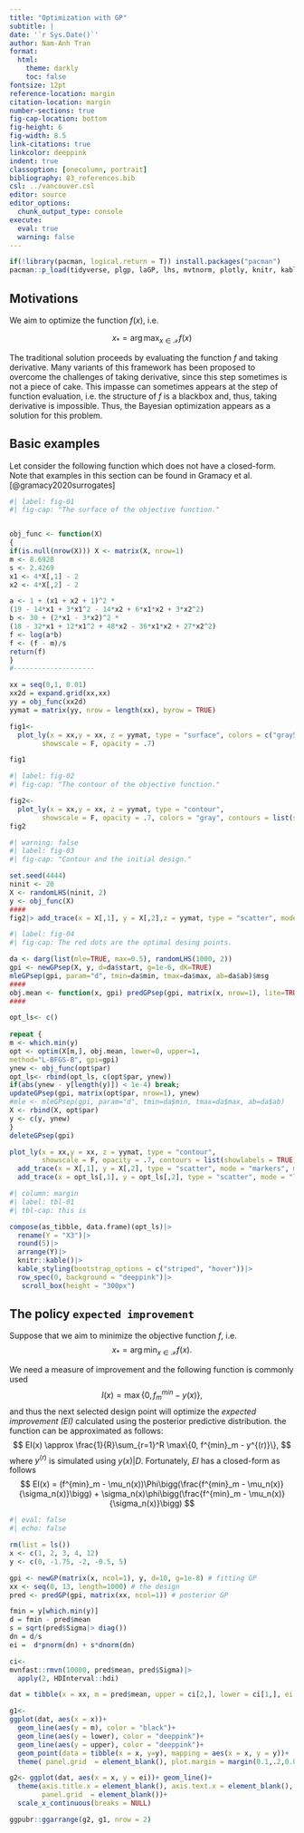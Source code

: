 ```yaml
---
title: "Optimization with GP"
subtitle: |
date: '`r Sys.Date()`'
author: Nam-Anh Tran
format:
  html: 
    theme: darkly
    toc: false
fontsize: 12pt
reference-location: margin
citation-location: margin
number-sections: true
fig-cap-location: bottom
fig-height: 6
fig-width: 8.5
link-citations: true
linkcolor: deeppink
indent: true
classoption: [onecolumn, portrait]
bibliography: 03_references.bib
csl: ../vancouver.csl
editor: source
editor_options: 
  chunk_output_type: console
execute: 
  eval: true
  warning: false
---
```


\renewcommand{\bf}[1]{\boldsymbol{#1}}

```r
if(!library(pacman, logical.return = T)) install.packages("pacman")
pacman::p_load(tidyverse, plgp, laGP, lhs, mvtnorm, plotly, knitr, kableExtra, ggpubr)
```

## Motivations

We aim to optimize the function $f(x)$, i.e.

$$
x_* = \arg\max_{x \in \mathcal X}f(x)
$$

The traditional solution proceeds by evaluating the function $f$ and taking derivative. Many variants of this framework has been proposed to overcome the challenges of taking derivative, since this step sometimes is not a piece of cake. This impasse can sometimes appears at the step of function evaluation, i.e. the structure of $f$ is a blackbox and, thus, taking derivative is impossible. Thus, the Bayesian optimization appears as a solution for this problem.  

## Basic examples

Let consider the following function which does not have a closed-form. Note that examples in this section can be found in Gramacy et al.[@gramacy2020surrogates] 

```r
#| label: fig-01
#| fig-cap: "The surface of the objective function."


obj_func <- function(X)
{
if(is.null(nrow(X))) X <- matrix(X, nrow=1)
m <- 8.6928
s <- 2.4269
x1 <- 4*X[,1] - 2
x2 <- 4*X[,2] - 2

a <- 1 + (x1 + x2 + 1)^2 *
(19 - 14*x1 + 3*x1^2 - 14*x2 + 6*x1*x2 + 3*x2^2)
b <- 30 + (2*x1 - 3*x2)^2 *
(18 - 32*x1 + 12*x1^2 + 48*x2 - 36*x1*x2 + 27*x2^2)
f <- log(a*b)
f <- (f - m)/s
return(f)
}
#--------------------

xx = seq(0,1, 0.01)
xx2d = expand.grid(xx,xx)
yy = obj_func(xx2d)
yymat = matrix(yy, nrow = length(xx), byrow = TRUE)

fig1<-
  plot_ly(x = xx,y = xx, z = yymat, type = "surface", colors = c("gray50"),
        showscale = F, opacity = .7)

fig1
```

```r
#| label: fig-02
#| fig-cap: "The contour of the objective function."

fig2<-
  plot_ly(x = xx,y = xx, z = yymat, type = "contour",
        showscale = F, opacity = .7, colors = "gray", contours = list(showlabels = TRUE))
fig2
```


```r
#| warning: false
#| label: fig-03
#| fig-cap: "Contour and the initial design."

set.seed(4444)
ninit <- 20
X <- randomLHS(ninit, 2)
y <- obj_func(X)
####
fig2|> add_trace(x = X[,1], y = X[,2],z = yymat, type = "scatter", mode = "markers", marker = list(color = "blue"), showlegend = F)
```

```r
#| label: fig-04
#| fig-cap: The red dots are the optimal desing points.

da <- darg(list(mle=TRUE, max=0.5), randomLHS(1000, 2))
gpi <- newGPsep(X, y, d=da$start, g=1e-6, dK=TRUE)
mleGPsep(gpi, param="d", tmin=da$min, tmax=da$max, ab=da$ab)$msg
####
obj.mean <- function(x, gpi) predGPsep(gpi, matrix(x, nrow=1), lite=TRUE)$mean
####

opt_ls<- c()
  
repeat {
m <- which.min(y)
opt <- optim(X[m,], obj.mean, lower=0, upper=1,
method="L-BFGS-B", gpi=gpi)
ynew <- obj_func(opt$par)
opt_ls<- rbind(opt_ls, c(opt$par, ynew))
if(abs(ynew - y[length(y)]) < 1e-4) break;
updateGPsep(gpi, matrix(opt$par, nrow=1), ynew)
#mle <- mleGPsep(gpi, param="d", tmin=da$min, tmax=da$max, ab=da$ab)
X <- rbind(X, opt$par)
y <- c(y, ynew)
}
deleteGPsep(gpi)

plot_ly(x = xx,y = xx, z = yymat, type = "contour",
        showscale = F, opacity = .7, contours = list(showlabels = TRUE), colors = "gray")|> 
  add_trace(x = X[,1], y = X[,2], type = "scatter", mode = "markers", marker = list(color = "blue"), showlegend = F)|>
  add_trace(x = opt_ls[,1], y = opt_ls[,2], type = "scatter", mode = "lines", marker = list(color = "red"), showlegend = F)
```


```r
#| column: margin
#| label: tbl-01
#| tbl-cap: this is

compose(as_tibble, data.frame)(opt_ls)|>
  rename(Y = "X3")|>
  round(5)|>
  arrange(Y)|>
  knitr::kable()|>
  kable_styling(bootstrap_options = c("striped", "hover"))|>
  row_spec(0, background = "deeppink")|>
   scroll_box(height = "300px")
```


## The policy `expected improvement` 

Suppose that we aim to minimize the objective function $f$, i.e.
$$
x_* = \arg\min_{x \in \mathcal{X}}f(x).
$$

We need a measure of improvement and the following function is commonly used
$$
I(x) = \max\{0, f^{min}_m - y(x)\},
$$
and thus the next selected design point will optimize the *expected improvement (EI)* calculated using the posterior predictive distribution. the function can be approximated as follows:
$$
EI(x) \approx \frac{1}{R}\sum_{r=1}^R \max\{0, f^{min}_m - y^{(r)}\},
$$
where $y^{(r)}$ is simulated using $y(x)|D$. Fortunately, $EI$ has a closed-form as follows
$$
EI(x) = (f^{min}_m  - \mu_n(x))\Phi\bigg(\frac{f^{min}_m - \mu_n(x)}{\sigma_n(x)}\bigg) + \sigma_n(x)\phi\bigg(\frac{f^{min}_m - \mu_n(x)}{\sigma_n(x)}\bigg)
$$



```r
#| eval: false
#| echo: false

rm(list = ls())
x <- c(1, 2, 3, 4, 12)
y <- c(0, -1.75, -2, -0.5, 5)

gpi <- newGP(matrix(x, ncol=1), y, d=10, g=1e-8) # fitting GP
xx <- seq(0, 13, length=1000) # the design
pred <- predGP(gpi, matrix(xx, ncol=1)) # posterior GP

fmin = y[which.min(y)]
d = fmin - pred$mean
s = sqrt(pred$Sigma|> diag())
dn = d/s
ei =  d*pnorm(dn) + s*dnorm(dn)

ci<-
mvnfast::rmvn(10000, pred$mean, pred$Sigma)|>
  apply(2, HDInterval::hdi)

dat = tibble(x = xx, m = pred$mean, upper = ci[2,], lower = ci[1,], ei = ei)

g1<-
ggplot(dat, aes(x = x))+ 
  geom_line(aes(y = m), color = "black")+
  geom_line(aes(y = lower), color = "deeppink")+
  geom_line(aes(y = upper), color = "deeppink")+
  geom_point(data = tibble(x = x, y=y), mapping = aes(x = x, y = y))+
  theme( panel.grid  = element_blank(), plot.margin = margin(0.1,.2,0.05,.65, "cm"))

g2<- ggplot(dat, aes(x = x, y = ei))+ geom_line()+
  theme(axis.title.x = element_blank(), axis.text.x = element_blank(), 
        panel.grid  = element_blank())+
  scale_x_continuous(breaks = NULL)

ggpubr::ggarrange(g2, g1, nrow = 2)
```






